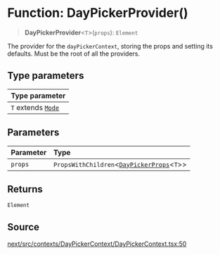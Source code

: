 # Function: DayPickerProvider()

> **DayPickerProvider**\<`T`\>(`props`): `Element`

The provider for the `dayPickerContext`, storing the props and setting its
defaults. Must be the root of all the providers.

## Type parameters

| Type parameter |
| :------ |
| `T` extends [`Mode`](/api/next/type-aliases/Mode.mdx) |

## Parameters

| Parameter | Type |
| :------ | :------ |
| `props` | `PropsWithChildren`\<[`DayPickerProps`](/api/next/type-aliases/DayPickerProps.mdx)\<`T`\>\> |

## Returns

`Element`

## Source

[next/src/contexts/DayPickerContext/DayPickerContext.tsx:50](https://github.com/gpbl/react-day-picker/blob/56bfb649e/next/src/contexts/DayPickerContext/DayPickerContext.tsx#L50)
